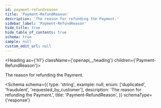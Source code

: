 ```yaml
---
id: payment-refundreason
title: 'Payment-RefundReason'
description: 'The reason for refunding the Payment.'
sidebar_label: 'Payment-RefundReason'
hide_title: true
hide_table_of_contents: true
schema: true
sample: null
custom_edit_url: null
---
```



<Heading as={'h1'} className={'openapi__heading'} children={'Payment-RefundReason'}></Heading>

The reason for refunding the Payment.

<Schema
  schema={{
    type: 'string',
    example: null,
    enum: ['duplicated', 'fraudulent', 'requested_by_customer'],
    description: 'The reason for refunding the Payment.',
    title: 'Payment-RefundReason',
  }}
  schemaType={'response'}
></Schema>
